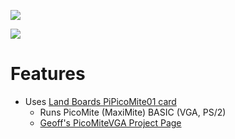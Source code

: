 <a href="https://www.tindie.com/products/26931/"><img src="http://land-boards.com/blwiki/images/5/51/Tindie-mediums.png"></img></a>

<img src="http://land-boards.com/blwiki/images/b/b4/PiPicoMite01_P18182_720px.jpg"></img>

= Features =

* Uses [http://land-boards.com/blwiki/index.php?title=PiPicoMite01 Land Boards PiPicoMite01 card]
** Runs PicoMite (MaxiMite) BASIC (VGA, PS/2)
** [https://geoffg.net/picomitevga.html Geoff's PicoMiteVGA Project Page]
